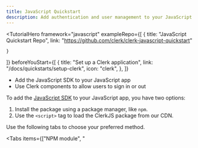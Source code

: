```yaml
---
title: JavaScript Quickstart
description: Add authentication and user management to your JavaScript app with Clerk.
---
```


<TutorialHero
  framework="javascript"
  exampleRepo={[
    {
      title: "JavaScript Quickstart Repo",
      link: "https://github.com/clerk/clerk-javascript-quickstart"

    }
  ]}
  beforeYouStart={[
    {
      title: "Set up a Clerk application",
      link: "/docs/quickstarts/setup-clerk",
      icon: "clerk",
    },
  ]}
>
  - Add the JavaScript SDK to your JavaScript app
  - Use Clerk components to allow users to sign in or out
</TutorialHero>

To add the [JavaScript SDK](/docs/references/javascript/overview) to your JavaScript app, you have two options:

1. Install the package using a package manager, like `npm`.
1. Use the `<script>` tag to load the ClerkJS package from our CDN.

Use the following tabs to choose your preferred method.

<Tabs items={["NPM module", "<script>"]}>
  {  /* NPM module tab */}

  <Tab>
    <Steps>
      ### Set up a JavaScript app using Vite

      To install Clerk's JavaScript SDK, you need to use a bundler like [Vite](https://vitejs.dev/) or [Webpack](https://webpack.js.org/).

      For this tutorial, run the following commands to create a JavaScript app using [Vite](https://vitejs.dev/guide/#scaffolding-your-first-vite-project). From the prompts, choose the **Vanilla** framework, and then choose the **JavaScript** variant.

      <CodeBlockTabs options={["npm", "yarn", "pnpm"]}>
        ```bash {{ filename: 'terminal' }}
        npm create vite@latest clerk-javascript
        cd clerk-javascript
        npm install
        npm run dev
        ```

        ```bash {{ filename: 'terminal' }}
        yarn create vite clerk-javascript
        cd clerk-javascript
        yarn install
        yarn dev
        ```

        ```bash {{ filename: 'terminal' }}
        pnpm create vite clerk-javascript
        cd clerk-javascript
        pnpm install
        pnpm dev
        ```
      </CodeBlockTabs>

      ### Install `@clerk/clerk-js`

      Run the following command to add the JavaScript SDK to your project:

      <CodeBlockTabs options={["npm", "yarn", "pnpm"]}>
        ```bash {{ filename: 'terminal' }}
        npm install @clerk/clerk-js
        ```

        ```bash {{ filename: 'terminal' }}
        yarn add @clerk/clerk-js
        ```

        ```bash {{ filename: 'terminal' }}
        pnpm add @clerk/clerk-js
        ```
      </CodeBlockTabs>

      ### Set your Clerk API keys

      It's recommended to use environment variables to store your Clerk publishable key. In JavaScript projects, you can add these values in an `.env` file and load them into your app using a package like [`dotenv`](https://www.npmjs.com/package/dotenv). For Vite projects, environment variables in an `.env` file at the project root are automatically accessible through the [`import.meta.env` object](https://vitejs.dev/guide/env-and-mode.html#env-variables).

      <SignedIn>
        Add your Clerk publishable key to your `.env` file. It can always be retrieved from the [**API Keys**](https://dashboard.clerk.com/last-active?path=api-keys) page of your Clerk Dashboard.
      </SignedIn>

      <SignedOut>
        1. In the Clerk Dashboard, navigate to the [**API Keys**](https://dashboard.clerk.com/last-active?path=api-keys) page.
        1. In the **Quick Copy** section, copy your Clerk publishable key.
        1. Paste your key into your `.env` file.

        The final result should resemble the following:
      </SignedOut>

      ```env {{ filename: '.env' }}
      VITE_CLERK_PUBLISHABLE_KEY={{pub_key}}
      ```

      In your `main.js` file, import the publishable key using Vite's `import.meta.env` object.

      ```js {{ filename: 'main.js' }}
      const clerkPubKey = import.meta.env.VITE_CLERK_PUBLISHABLE_KEY
      ```

      ### Initialize Clerk

      To initialize Clerk, import the `Clerk` class and instantiate it with your Clerk publishable key. Then, call the `load()` method, as shown in the following example:

      ```js {{ filename: 'main.js' }}
      import { Clerk } from '@clerk/clerk-js'

      const publishableKey = import.meta.env.VITE_CLERK_PUBLISHABLE_KEY

      const clerk = new Clerk(publishableKey)
      await clerk.load({
        // Set load options here
      })
      ```

      > [!NOTE]
      > Calling the `load()` method initializes Clerk. For more information on the `load()` method and what options you can pass to it, see the [reference documentation](/docs/references/javascript/clerk/clerk#load).

      ### Add Clerk components to your app

      Clerk's [prebuilt components](/docs/components/overview) are the easiest way to add authentication and user management to your app. They come styled out-of-the-box and are customizable to fit your app's design.

      To get started, add the following components to your app:

      - [`<SignIn />`](/docs/components/authentication/sign-in): Renders a user interface for signing in.
      - [`<UserButton />`](/docs/components/user/user-button): Shows the signed-in user's avatar. Selecting it opens a dropdown menu with account management options.

      Your `main.js` file should look something like this:

      ```js {{ filename: 'main.js' }}
      import { Clerk } from '@clerk/clerk-js'

      const clerkPubKey = import.meta.env.VITE_CLERK_PUBLISHABLE_KEY

      const clerk = new Clerk(clerkPubKey)
      await clerk.load()

      if (clerk.user) {
        document.getElementById('app').innerHTML = `
          <div id="user-button"></div>
        `

        const userButtonDiv = document.getElementById('user-button')

        clerk.mountUserButton(userButtonDiv)
      } else {
        document.getElementById('app').innerHTML = `
          <div id="sign-in"></div>
        `

        const signInDiv = document.getElementById('sign-in')

        clerk.mountSignIn(signInDiv)
      }
      ```

      And your `index.html` file should look something like this:

      ```html {{ filename: 'index.html' }}
      <!doctype html>
      <html lang="en">
        <head>
          <meta charset="UTF-8" />
          <link rel="icon" type="image/svg+xml" href="/vite.svg" />
          <meta name="viewport" content="width=device-width, initial-scale=1.0" />
          <title>Vite App</title>
        </head>
        <body>
          <div id="app"></div>
          <script type="module" src="/main.js"></script>
        </body>
      </html>
      ```

      ### Create your first user

      Run your project with the following command:

      <CodeBlockTabs options={["npm", "yarn", "pnpm"]}>
        ```bash {{ filename: 'terminal' }}
        npm run dev
        ```

        ```bash {{ filename: 'terminal' }}
        yarn dev
        ```

        ```bash {{ filename: 'terminal' }}
        pnpm dev
        ```
      </CodeBlockTabs>

      Now visit your app's homepage at [`http://localhost:5173`](http://localhost:5173). Sign up to create your first user.
    </Steps>
  </Tab>

  {  /* <script> tag tab */}

  <Tab>
    <Steps>
      ### Add the SDK using a `<script>` tag

      This `<script>` tag will load Clerk's JavaScript SDK from our CDN and initialize it with your Clerk **Publishable Key** and **Frontend API URL**. It should be placed before any other `<script>` tags that use the JavaScript SDK.

      1. In the Clerk Dashboard, navigate to the [**API Keys**](https://dashboard.clerk.com/last-active?path=api-keys) page.
      1. In the **Quick Copy** section, select **JavaScript** from the dropdown menu.
      1. Copy the `<script>` tag and paste it into your HTML file, as shown in the following example:

      ```html {{ filename: 'index.html' }}
      <!-- Rest of your HTML file -->

      <script
        async
        crossorigin="anonymous"
        data-clerk-publishable-key="{{pub_key}}"
        src="https://{{fapi_url}}/npm/@clerk/clerk-js@latest/dist/clerk.browser.js"
        type="text/javascript"
      ></script>
      ```

      ### Listen for the `load` event

      Below the `<script`> tag that initializes the SDK, create another `<script>` tag that listens for the `load` event and call Clerk's [`load()`](/docs/references/javascript/clerk/clerk#load) method to load the SDK, as shown in the following example:

      ```html {{ filename: 'index.html' }}
      <!-- Rest of your HTML file -->

      <script>
        window.addEventListener('load', async function () {
          await Clerk.load()

          console.log('ClerkJS is loaded')
        })
      </script>
      ```

      ### Allow users to sign in or out

      Clerk's [prebuilt components](/docs/components/overview) are the easiest way to add authentication and user management to your app. They come styled out-of-the-box and are customizable to fit your app's design.

      To get started, you will use:

      - [`<SignIn />`](/docs/components/authentication/sign-in): renders a user interface for signing in.
      - [`<UserButton />`](/docs/components/user/user-button): Shows the signed-in user's avatar. Selecting it opens a dropdown menu with account management options.

      ```html {{ filename: 'index.html' }}
      <div id="app"></div>

      <!-- Initialize Clerk with your
      Clerk Publishable key and Frontend API URL -->
      <script
        async
        crossorigin="anonymous"
        data-clerk-publishable-key="{{pub_key}}"
        src="https://{{fapi_url}}/npm/@clerk/clerk-js@latest/dist/clerk.browser.js"
        type="text/javascript"
      ></script>

      <script>
        window.addEventListener('load', async function () {
          await Clerk.load()

          if (Clerk.user) {
            document.getElementById('app').innerHTML = `
              <div id="user-button"></div>
            `

            const userButtonDiv = document.getElementById('user-button')

            Clerk.mountUserButton(userButtonDiv)
          } else {
            document.getElementById('app').innerHTML = `
              <div id="sign-in"></div>
            `

            const signInDiv = document.getElementById('sign-in')

            Clerk.mountSignIn(signInDiv)
          }
        })
      </script>
      ```
    </Steps>
  </Tab>
</Tabs>

### More resources

<Cards>
  - [Clerk class reference](/docs/references/javascript/clerk/clerk)
  - Learn more about the `Clerk` class and how to use it.

  ---

  - [Prebuilt components](/docs/components/overview)
  - Learn more about Clerk's suite of components that let you quickly add authentication to your app.

  ---

  - [Customization & localization](/docs/customization/overview)
  - Learn how to customize and localize Clerk components.

  ---

  - [JavaScript SDK Reference](/docs/references/javascript/overview)
  - Learn more about additional JavaScript methods.
</Cards>
